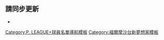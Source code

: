 {{Basketball roster header | template_name = 福爾摩沙台新夢想家球員名單 | team= 福爾摩沙台新夢想家 | nat = n }}

{{player3 | num = 0 | name = 陳振傑 | pos = G | m = 1.83 | kgs = 79 | year =  1997 | month = 09 | date = 16 }}
{{player3 | num = 7 | name = 成力煥 | pos = F | m = 1.90 | kgs = 90 | year =  1988 | month = 03 | date = 05 }}
{{player3 | num = 8 | name = 王振原 | pos = G | m = 1.76 | kgs = 70 | year =  1998 | month = 09 | date = 02 }}
{{player3 | num = 11 | name = 林俊吉 | pos = G | m = 1.75 | kgs = 70 | year =  1998 | month = 01 | date = 29 }}
{{player3 | num = 14 | name = 吳永盛 | pos = G | m = 1.86 | kgs = 82 | year =  1996 | month = 10 | date = 19 | note= C }}
{{player3 | num = 18 | name = 楊盛硯 | pos = G | m = 1.78 | kgs = 80 | year =  1997 | month = 01 | date = 18 }}
{{player3 | num = 21 | name = 簡浩 | pos = F | m = 2.00 | kgs = 90 | year =  1985 | month = 03 | date = 07 }}
{{player3 | num = 23 | name = 錢肯尼 | pos = F | m = 1.85 | kgs = 86 | year =  1995 | month = 02 | date = 06 | note= CP }}
{{player3 | num = 24 | name = 忻沃克 | pos = F | m = 1.96 | kgs = 93 | year =   1998 | month =  09 | date =  21 | note= CP }}
{{player3 | num = 26 | name = 李德威 | pos = C | m = 2.00 | kgs = 105 | year =  1991 | month = 10 | date = 15 }}
{{player3 | num = 30 | name = 吳松蔚 | pos = G | m = 1.82 | kgs = 82 | year =  1993 | month = 05 | date = 21 }}
{{player3 | num = 33 | name = 揚科維奇 | link = 斯特凡·揚科維奇 (籃球運動員) | tslink = Stefan Janković (basketball) | pos = C | m = 2.11 | kgs = 110 | year = 1993 | month = 08 | date = 04 | note= I }}
{{player3 | num = 34 | name = 吉爾貝克 | link = 布蘭登·吉爾貝克 | tslink = Brandon Gilbeck | pos = C | m = 2.13 | kgs = 107 | year = 1996 | month = 12 | date = 09 | note= I }}
{{player3 | num = 42 | name = 布依德 | link = 朱利安·布依德 | tslink = Julian Boyd (basketball) | pos = F | m = 2.03 | kgs = 104 | year = 1990 | month = 02 | date = 02 | note= I }}
{{player3 | num = 97 | name = 鄭子洋 | pos = C | m = 2.05 | kgs = 100 | year =  1995 | month = 11 | date = 22 }}

{{Basketball roster footer
| head_coach = 
* [[凱爾·朱利爾斯|朱利爾斯]]
| asst_coach =
* [[賴柏霖]]
* [[劉文和]]
* {{tsl|de|Thomas Roijakkers|湯瑪斯·羅伊亞克斯|羅伊亞克斯}}
| str_cond =
* [[蔡明達]]
* [[林浩群]]
| legend1 = '''（CP）''' [[P. LEAGUE+華裔球員|華裔球員]]
| legend3 = '''（I）''' [[P. LEAGUE+外籍球員|外籍球員]]
| roster_url = https://pleagueofficial.com/team/4
| accessdate = 2022-03-28
}}<noinclude>

== 請同步更新 ==
*{{tl|福爾摩沙台新夢想家現役球員名單}}

[[Category:P. LEAGUE+球員名單導航模板]]
[[Category:福爾摩沙台新夢想家模板]]
</noinclude>